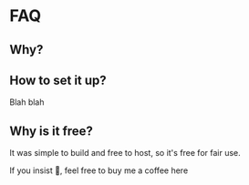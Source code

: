 

<NextBreadcrumb pageName='FAQ' pagepath='faq' />

# FAQ

## Why?

## How to set it up?

Blah blah

## Why is it free?

It was simple to build and free to host, so it's free for fair use.

<HStack>
  <div>If you insist 🤩, feel free to buy me a coffee here</div>
  <BMAC />
</HStack>
